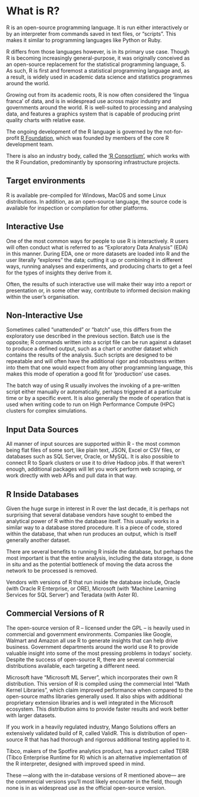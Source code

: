 # What is R? {#whatisr}

R is an open-source programming language. It is run either interactively or by an interpreter from commands saved in text files, or “scripts”. This makes it similar to programming languages like Python or Ruby.

R differs from those languages however, is in its primary use case. Though R is becoming increasingly general-purpose, it was originally conceived as an open-source replacement for the statistical programming language, S. As such, R is first and foremost a statistical programming language and, as a result, is widely used in academic data science and statistics programmes around the world.

Growing out from its academic roots, R is now often considered the ‘lingua franca’ of data, and is in widespread use across major industry and governments around the world. R is well-suited to processing and analysing data, and features a graphics system that is capable of producing print quality charts with relative ease.

The ongoing development of the R language is governed by the not-for-profit [R Foundation](https://www.r-project.org/foundation/), which was founded by members of the core R development team.

There is also an industry body, called the ['R Consortium'](https://www.r-consortium.org/), which works with the R Foundation, predominantly by sponsoring infrastructure projects.  

## Target environments

R is available pre-compiled for Windows, MacOS and some Linux distributions. In addition, as an open-source language, the source code is available for inspection or compilation for other platforms.

## Interactive Use

One of the most common ways for people to use R is interactively. R users will often conduct what is referred to as “Exploratory Data Analysis” (EDA) in this manner. During EDA, one or more datasets are loaded into R and the user literally “explores” the data; cutting it up or combining it in different ways, running analyses and experiments, and producing charts to get a feel for the types of insights they derive from it.

Often, the results of such interactive use will make their way into a report or presentation or, in some other way, contribute to informed decision making within the user’s organisation.

## Non-Interactive Use

Sometimes called “unattended” or “batch” use, this differs from the exploratory use described in the previous section. Batch use is the opposite; R commands written into a script file can be run against a dataset to produce a defined output, such as a chart or another dataset which contains the results of the analysis. Such scripts are designed to be repeatable and will often have the additional rigor and robustness written into them that one would expect from any other programming language, this makes this mode of operation a good fit for 'production' use cases.

The batch way of using R usually involves the invoking of a pre-written script either manually or automatically, perhaps triggered at a particular time or by a specific event. It is also generally the mode of operation that is used when writing code to run on High Performance Compute (HPC) clusters for complex simulations.

## Input Data Sources

All manner of input sources are supported within R - the most common being flat files of some sort, like plain text, JSON, Excel or CSV files, or databases such as SQL Server, Oracle, or MySQL. It is also possible to connect R to Spark clusters or use it to drive Hadoop jobs. If that weren’t enough, additional packages will let you work perform web scraping, or work directly with web APIs and pull data in that way.

## R Inside Databases

Given the huge surge in interest in R over the last decade, it is perhaps not surprising that several database vendors have sought to embed the analytical power of R within the database itself. This usually works in a similar way to a database stored procedure. It is a piece of code, stored within the database, that when run produces an output, which is itself generally another dataset.

There are several benefits to running R inside the database, but perhaps the most important is that the entire analysis, including the data storage, is done in situ and as the potential bottleneck of moving the data across the network to be processed is removed.

Vendors with versions of R that run inside the database include, Oracle (with Oracle R Enterprise, or ORE), Microsoft (with 'Machine Learning Services for SQL Server') and Teradata (with Aster R).

## Commercial Versions of R

The open-source version of R -- licensed under the GPL -- is heavily used in commercial and government environments. Companies like Google, Walmart and Amazon all use R to generate insights that can help drive business. Government departments around the world use R to provide valuable insight into some of the most pressing problems in todays' society. Despite the success of open-source R, there are several commercial distributions available, each targeting a different need. 

Microsoft have “Microsoft ML Server”, which incorporates their own R distribution. This version of R is compiled using the commercial Intel “Math Kernel Libraries”, which claim improved performance when compared to the open-source maths libraries generally used. It also ships with additional proprietary extension libraries and is well integrated in the Microsoft ecosystem. This distribution aims to provide faster results and work better with larger datasets.

If you work in a heavily regulated industry, Mango Solutions offers an extensively validated build of R, called ValidR. This is distribution of open-source R that has had thorough and rigorous additional testing applied to it.

Tibco, makers of the Spotfire analytics product, has a product called TERR (Tibco Enterprise Runtime for R) which is an alternative implementation of the R interpreter, designed with improved speed in mind.

These —along with the in-database versions of R mentioned above— are the commercial versions you’ll most likely encounter in the field, though none is in as widespread use as the official open-source version.
